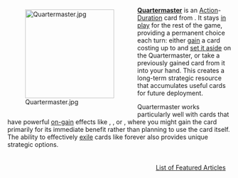<div style="float: left; margin: 0.5em 0.9em 0.4em 0;">[[File:Quartermaster.jpg|200px]]</div>

'''[[Quartermaster]]''' is an [[Action]]-[[Duration]] card from {{Set|Plunder}}. It stays [[in play]] for the rest of the game, providing a permanent choice each turn: either [[gain]] a card costing up to {{Cost|4}} and [[set aside|set it aside]] on the Quartermaster, or take a previously gained card from it into your hand. This creates a long-term strategic resource that accumulates useful cards for future deployment.

Quartermaster works particularly well with cards that have powerful [[when-gain|on-gain]] effects like {{Card|Cavalry}}, {{Card|Cemetery}}, or {{Card|Villa}}, where you might gain the card primarily for its immediate benefit rather than planning to use the card itself. The ability to effectively [[exile]] cards like {{Card|Estate|Estates}} forever also provides unique strategic options.

<div style="float: right; margin: 0.5em 0.9em 0.4em 0;">[[List of Featured Articles]]</div>
